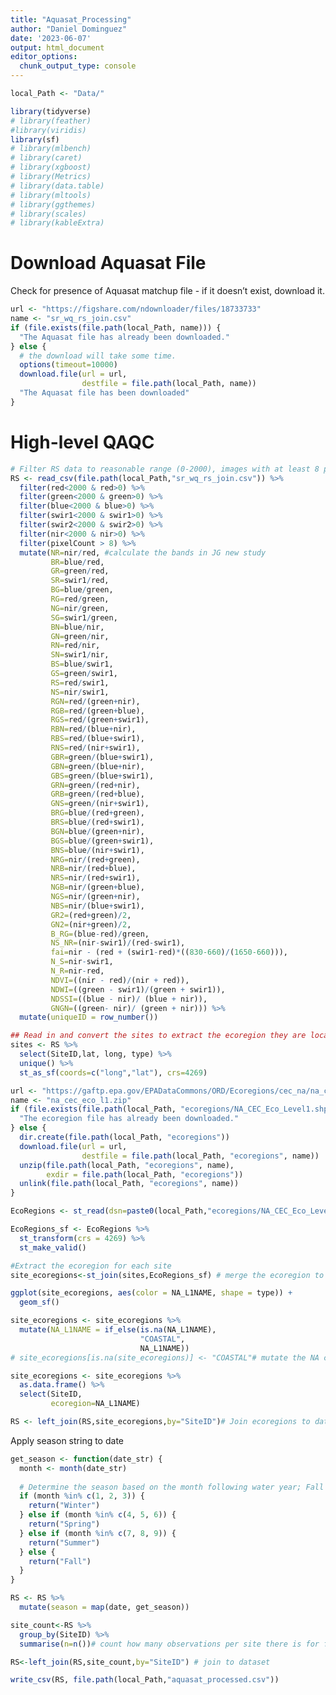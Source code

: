 ```yaml
---
title: "Aquasat_Processing"
author: "Daniel Dominguez"
date: '2023-06-07'
output: html_document
editor_options: 
  chunk_output_type: console
---
```


```r
local_Path <- "Data/"

```


```r
library(tidyverse)
# library(feather)
#library(viridis)
library(sf)
# library(mlbench)
# library(caret)
# library(xgboost)
# library(Metrics)
# library(data.table)
# library(mltools)
# library(ggthemes)
# library(scales)
# library(kableExtra)
```


# Download Aquasat File

Check for presence of Aquasat matchup file - if it doesn't exist, download it.

```r
url <- "https://figshare.com/ndownloader/files/18733733"
name <- "sr_wq_rs_join.csv"
if (file.exists(file.path(local_Path, name))) {
  "The Aquasat file has already been downloaded."
} else {
  # the download will take some time.
  options(timeout=10000)
  download.file(url = url, 
                destfile = file.path(local_Path, name))
  "The Aquasat file has been downloaded"
}
```

# High-level QAQC

```r
# Filter RS data to reasonable range (0-2000), images with at least 8 pixels
RS <- read_csv(file.path(local_Path,"sr_wq_rs_join.csv")) %>% 
  filter(red<2000 & red>0) %>% 
  filter(green<2000 & green>0) %>% 
  filter(blue<2000 & blue>0) %>% 
  filter(swir1<2000 & swir1>0) %>% 
  filter(swir2<2000 & swir2>0) %>% 
  filter(nir<2000 & nir>0) %>% 
  filter(pixelCount > 8) %>% 
  mutate(NR=nir/red, #calculate the bands in JG new study
         BR=blue/red,
         GR=green/red,
         SR=swir1/red,
         BG=blue/green,
         RG=red/green,
         NG=nir/green,
         SG=swir1/green,
         BN=blue/nir,
         GN=green/nir,
         RN=red/nir,
         SN=swir1/nir,
         BS=blue/swir1,
         GS=green/swir1,
         RS=red/swir1,
         NS=nir/swir1,
         RGN=red/(green+nir),
         RGB=red/(green+blue),
         RGS=red/(green+swir1),
         RBN=red/(blue+nir),
         RBS=red/(blue+swir1),
         RNS=red/(nir+swir1),
         GBR=green/(blue+swir1),
         GBN=green/(blue+nir),
         GBS=green/(blue+swir1),
         GRN=green/(red+nir),
         GRB=green/(red+blue),
         GNS=green/(nir+swir1),
         BRG=blue/(red+green),
         BRS=blue/(red+swir1),
         BGN=blue/(green+nir),
         BGS=blue/(green+swir1),
         BNS=blue/(nir+swir1),
         NRG=nir/(red+green),
         NRB=nir/(red+blue),
         NRS=nir/(red+swir1),
         NGB=nir/(green+blue),
         NGS=nir/(green+nir),
         NBS=nir/(blue+swir1),
         GR2=(red+green)/2,
         GN2=(nir+green)/2,
         B_RG=(blue-red)/green,
         NS_NR=(nir-swir1)/(red-swir1),
         fai=nir - (red + (swir1-red)*((830-660)/(1650-660))),
         N_S=nir-swir1,
         N_R=nir-red,
         NDVI=((nir - red)/(nir + red)),
         NDWI=((green - swir1)/(green + swir1)),
         NDSSI=((blue - nir)/ (blue + nir)),
         GNGN=((green- nir)/ (green + nir))) %>% 
  mutate(uniqueID = row_number())
```

```r
## Read in and convert the sites to extract the ecoregion they are located in
sites <- RS %>% 
  select(SiteID,lat, long, type) %>%  
  unique() %>% 
  st_as_sf(coords=c("long","lat"), crs=4269) 

url <- "https://gaftp.epa.gov/EPADataCommons/ORD/Ecoregions/cec_na/na_cec_eco_l1.zip"
name <- "na_cec_eco_l1.zip"
if (file.exists(file.path(local_Path, "ecoregions/NA_CEC_Eco_Level1.shp"))) {
  "The ecoregion file has already been downloaded."
} else {
  dir.create(file.path(local_Path, "ecoregions"))
  download.file(url = url, 
                destfile = file.path(local_Path, "ecoregions", name))
  unzip(file.path(local_Path, "ecoregions", name), 
        exdir = file.path(local_Path, "ecoregions"))
  unlink(file.path(local_Path, "ecoregions", name))
}

EcoRegions <- st_read(dsn=paste0(local_Path,"ecoregions/NA_CEC_Eco_Level1.shp")) #Load ecoregions

EcoRegions_sf <- EcoRegions %>% 
  st_transform(crs = 4269) %>% 
  st_make_valid()

```

```r
#Extract the ecoregion for each site
site_ecoregions<-st_join(sites,EcoRegions_sf) # merge the ecoregion to dataset

ggplot(site_ecoregions, aes(color = NA_L1NAME, shape = type)) + 
  geom_sf()

site_ecoregions <- site_ecoregions %>% 
  mutate(NA_L1NAME = if_else(is.na(NA_L1NAME),
                             "COASTAL",
                             NA_L1NAME))
# site_ecoregions[is.na(site_ecoregions)] <- "COASTAL"# mutate the NA category that is sites along the coastline to Coastal for ecoregion grouping

site_ecoregions <- site_ecoregions %>% 
  as.data.frame() %>% 
  select(SiteID,
         ecoregion=NA_L1NAME)

RS <- left_join(RS,site_ecoregions,by="SiteID")# Join ecoregions to dataset
```

Apply season string to date 

```r
get_season <- function(date_str) {
  month <- month(date_str)
  
  # Determine the season based on the month following water year; Fall October-December and so on
  if (month %in% c(1, 2, 3)) {
    return("Winter")
  } else if (month %in% c(4, 5, 6)) {
    return("Spring")
  } else if (month %in% c(7, 8, 9)) {
    return("Summer")
  } else {
    return("Fall")
  }
}

RS <- RS %>%
  mutate(season = map(date, get_season))
```


```r
site_count<-RS %>% 
  group_by(SiteID) %>% 
  summarise(n=n())# count how many observations per site there is for filtering later

RS<-left_join(RS,site_count,by="SiteID") # join to dataset

write_csv(RS, file.path(local_Path,"aquasat_processed.csv"))
```

